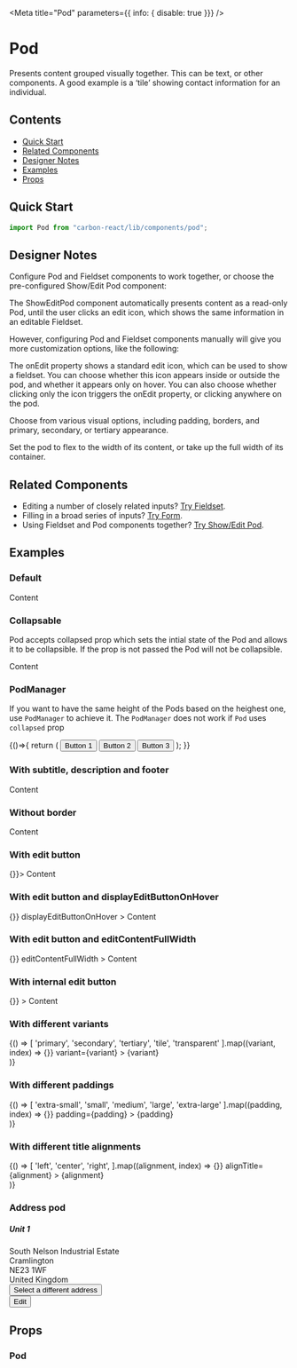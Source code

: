 
<Meta
  title="Pod"
  parameters={{ info: { disable: true }}}
/>

# Pod
Presents content grouped visually together. This can be text, or other components. A good example is a ‘tile’ showing contact information for an individual.

## Contents
- [Quick Start](#quick-start)
- [Related Components](#related-components)
- [Designer Notes](#designer-notes)
- [Examples](#examples)
- [Props](#props)

## Quick Start

```javascript
import Pod from "carbon-react/lib/components/pod";
```

## Designer Notes

Configure Pod and Fieldset components to work together, or choose the pre-configured Show/Edit Pod component:

The ShowEditPod component automatically presents content as a read-only Pod, until the user clicks an edit icon, which shows the same information in an editable Fieldset.

However, configuring Pod and Fieldset components manually will give you more customization options, like the following:

The onEdit property shows a standard edit icon, which can be used to show a fieldset. You can choose whether this icon appears inside or outside the pod, and whether it appears only on hover. You can also choose whether clicking only the icon triggers the onEdit property, or clicking anywhere on the pod.

Choose from various visual options, including padding, borders, and primary, secondary, or tertiary appearance.

Set the pod to flex to the width of its content, or take up the full width of its container.

## Related Components
- Editing a number of closely related inputs? [Try Fieldset](/?path=/docs/design-system-fieldset-address-fieldset-examples--canada "Fieldset").
- Filling in a broad series of inputs? [Try Form](/?path=/docs/design-system-form--default-with-sticky-footer "Form").
- Using Fieldset and Pod components together? [Try Show/Edit Pod](/?path=/docs/showeditpod--default-story "Show/Edit Pod").

## Examples

### Default

<Preview>
  <Story name="default">
    <Pod title="Title">
      Content
    </Pod>
  </Story>
</Preview>

### Collapsable

Pod accepts collapsed prop which sets the intial state of the Pod and allows it
to be collapsible. If the prop is not passed the Pod will not be collapsible.

<Preview>
  <Story name="collapsable" >
    <Pod title="Title" collapsed>
      Content
    </Pod>
  </Story>
</Preview>

### PodManager
If you want to have the same height of the Pods based on the heighest one, use `PodManager` to achieve it.
The `PodManager` does not work if `Pod` uses `collapsed` prop

<Preview>
  <Story name="even Height with PodManager">
    {()=>{
    return (
      <PodManager>
        <Row>
          <Column>
            <Pod>
              <Row>
                <Column>
                 <Button>Button 1</Button>
                </Column>
              </Row>
              <Row>
                <Column>
                 <Button>Button 2</Button>
                </Column>
              </Row>
            </Pod>
          </Column>
          <Column>
            <Pod>
              <Button>Button 3</Button>
            </Pod>
          </Column>
        </Row>
        </PodManager>
    );
    }}
  </Story>
</Preview>


### With subtitle, description and footer

<Preview>
  <Story name="with subtitle description and footer">
    <Pod title="Title" subtitle="Subtitle" description="Description" footer="Footer">
      Content
    </Pod>
  </Story>
</Preview>

### Without border

<Preview>
  <Story name="without border">
    <Pod title="Title" subtitle="Subtitle" description="Description" footer="Footer" border={false}>
      Content
    </Pod>
  </Story>
</Preview>

### With edit button

<Preview>
  <Story name="with edit button" parameters={{ chromatic: { disable: true }}}>
    <Pod title="Title" subtitle="Subtitle" description="Description" footer="Footer" onEdit={() => {}}>
      Content
    </Pod>
  </Story>
</Preview>

### With edit button and displayEditButtonOnHover

<Preview>
  <Story parameters={{ chromatic: { disable: true }}} name="with displayEditButtonOnHover">
    <Pod
      title="Title"
      subtitle="Subtitle"
      description="Description"
      footer="Footer"
      onEdit={() => {}}
      displayEditButtonOnHover
    >
      Content
    </Pod>
  </Story>
</Preview>

### With edit button and editContentFullWidth

<Preview>
  <Story name="with editContentFullWidth">
    <Pod
      title="Title"
      subtitle="Subtitle"
      description="Description"
      footer="Footer"
      onEdit={() => {}}
      editContentFullWidth
    >
      Content
    </Pod>
  </Story>
</Preview>

### With internal edit button

<Preview>
  <Story name="with internal edit button">
    <Pod
      title="Title"
      subtitle="Subtitle"
      description="Description"
      footer="Footer"
      internalEditButton
      onEdit={() => {}}
    >
      Content
    </Pod>
  </Story>
</Preview>

### With different variants

<Preview>
  <Story name="with different variants">
    {() => [
      'primary',
      'secondary',
      'tertiary',
      'tile',
      'transparent'
    ].map((variant, index) =>
      <React.Fragment key={`variants-pod-${index}`}>
        <Pod
          title="Title"
          subtitle="Subtitle"
          description="Description"
          footer="Footer"
          onEdit={() => {}}
          variant={variant}
        >
          {variant}
        </Pod>
        <div style={{ marginBottom: 24 }}/>
      </React.Fragment>
    )}
  </Story>
</Preview>

### With different paddings

<Preview>
  <Story name="with different paddings">
    {() => [
      'extra-small',
      'small',
      'medium',
      'large',
      'extra-large'
    ].map((padding, index) =>
      <React.Fragment key={`pod-${index}`}>
        <Pod
          title="Title"
          subtitle="Subtitle"
          description="Description"
          footer="Footer"
          onEdit={() => {}}
          padding={padding}
        >
          {padding}
        </Pod>
        <div style={{ marginBottom: 24 }}/>
      </React.Fragment>
    )}
  </Story>
</Preview>

### With different title alignments

<Preview>
  <Story name="with different title alignments">
    {() => [
      'left',
      'center',
      'right',
    ].map((alignment, index) =>
      <React.Fragment key={`pod-${index}`}>
        <Pod
          title="Title"
          subtitle="Subtitle"
          description="Description"
          footer="Footer"
          onEdit={() => {}}
          alignTitle={alignment}
        >
          {alignment}
        </Pod>
        <div style={{ marginBottom: 24 }}/>
      </React.Fragment>
    )}
  </Story>
</Preview>

### Address pod
<Preview>
  <Story name="address example">
    <Pod
      internalEditButton
      variant='tertiary'
    >
      <h5 style={ { margin: 0 } }>Unit 1</h5>
      <div>South Nelson Industrial Estate</div>
      <div>Cramlington</div>
      <div>NE23 1WF</div>
      <div>United Kingdom</div>
      <div style={ { fontWeight: 900, borderTop: '1px solid #ccd6db', marginTop: '15px', paddingTop: '5px' } }>
        <Button
          buttonType='tertiary'
          size='small'
          styleOverride={{
            root: {
              paddingLeft: 0,
              paddingRight: 0
            }
          }}
        >Select a different address</Button>
      </div>
      <div style={ { position: 'absolute', right: '8px', top: '8px' } }>
        <Button
          buttonType='tertiary'
          size='small'
          iconType='edit'
          iconPosition='after'>Edit</Button>
      </div>
    </Pod>
  </Story>
</Preview>

## Props

### Pod
<Props of={Pod} />
